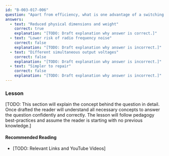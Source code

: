 ```yaml
---
id: "B-003-017-006"
question: "Apart from efficiency, what is one advantage of a switching (switch mode) power supply over a linear power supply?"
answers:
  - text: "Reduced physical dimensions and weight"
    correct: true
    explanation: "[TODO: Draft explanation why answer is correct.]"
  - text: "Lower risk of radio frequency noise"
    correct: false
    explanation: "[TODO: Draft explanation why answer is incorrect.]"
  - text: "Different simultaneous output voltages"
    correct: false
    explanation: "[TODO: Draft explanation why answer is incorrect.]"
  - text: "Simpler to repair"
    correct: false
    explanation: "[TODO: Draft explanation why answer is incorrect.]"
---
```


### Lesson

[TODO: This section will explain the concept behind the question in detail. Once drafted the reader will understand all necessary concepts to answer the question confidently and correctly. The lesson will follow pedagogy best-practices and assume the reader is starting with no previous knowledge.]

#### Recommended Reading

- [TODO: Relevant Links and YouTube Videos]
